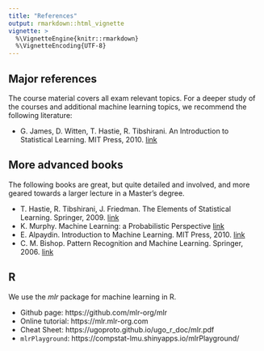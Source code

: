 ```yaml
---
title: "References"
output: rmarkdown::html_vignette
vignette: >
  %\VignetteEngine{knitr::rmarkdown}
  %\VignetteEncoding{UTF-8}
---
```


## Major references

The course material covers all exam relevant topics. For a deeper study of the courses and additional machine learning topics, we recommend the following literature:

* G. James, D. Witten, T. Hastie, R. Tibshirani. An Introduction to Statistical Learning. MIT Press, 2010. [link](http://www-bcf.usc.edu/~gareth/ISL/)

## More advanced books

The following books are great, but quite detailed and involved, and more geared towards a larger lecture in a Master's degree.

* T. Hastie, R. Tibshirani, J. Friedman. The Elements of Statistical Learning. Springer, 2009. [link](https://web.stanford.edu/~hastie/ElemStatLearn/)
* K. Murphy. Machine Learning: a Probabilistic Perspective [link](https://www.cs.ubc.ca/~murphyk/MLbook/)
* E. Alpaydin. Introduction to Machine Learning. MIT Press, 2010. [link](http://www.cmpe.boun.edu.tr/~ethem/i2ml2e/)
* C. M. Bishop. Pattern Recognition and Machine Learning. Springer, 2006. [link](http://research.microsoft.com/en-us/um/people/cmbishop/prml/)

## R

We use the *mlr* package for machine learning in R.

* Github page: https://github.com/mlr-org/mlr
* Online tutorial: https://mlr.mlr-org.com 
* Cheat Sheet: https://ugoproto.github.io/ugo_r_doc/mlr.pdf
* `mlrPlayground`: https://compstat-lmu.shinyapps.io/mlrPlayground/ 
